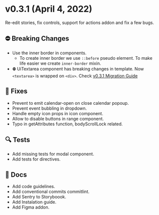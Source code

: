 
<Meta title="Releases/v0.x.x/v0.3.x/v0.3.1/Changelog" />

# v0.3.1 (April 4, 2022)
Re-edit stories, fix controls, support for actions addon and fix a few bugs.

## ⛔️ Breaking Changes
- Use the inner border in components.
  - To create inner border we use `::before` pseudo element. To make life easier we create `inner-border` mixin.
- ⛔️ UiTextarea component has breaking changes in template. Now `<textarea>` is wrapped on `<div>`. Check [v0.3.1 Migration Guide](/docs/releases-v0-3-x-v0-3-1-migration-guide--page)

## 🐛 Fixes
- Prevent to emit calendar-open on close calendar popoup.
- Prevent event bubbling in dropdown.
- Handle empty icon props in icon component.
- Allow to disable buttons in range component.
- Typo in getAttributes function, bodyScrollLock related.

## 🔍 Tests
- Add missing tests for modal component.
- Add tests for directives.

## 📄 Docs
- Add code guidelines.
- Add conventional commits commitlint.
- Add Sentry to Storyboook.
- Add Instalation guide.
- Add Figma addon.
